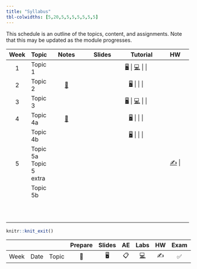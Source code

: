 ```yaml
---
title: "Syllabus"
tbl-colwidths: [5,20,5,5,5,5,5,5,5]
---
```


This schedule is an outline of the topics, content, and assignments. Note that this may be updated as the module progresses.

::: column-screen-inset-right
+-------+---------------+---------------------------------------------------------------+--------------------------------------------------------------------------+----------------------------------------------------------------------------+-----------------------------------------------------+
| Week  | Topic         | Notes                                                         | Slides                                                                   | Tutorial                                                                   | HW                                                  |
+:=====:+===============+:=============================================================:+:========================================================================:+:==========================================================================:+:===================================================:+
| 1     | Topic 1       |                                                               | [🖥️](/slides/lab-0.html "Lab slides"){aria-label="Lab 0 slides"}         | [💻](/labs/lab-0.html "Lab instructions"){aria-label="Lab 0 instructions"} |                                                     |
+-------+---------------+---------------------------------------------------------------+--------------------------------------------------------------------------+----------------------------------------------------------------------------+-----------------------------------------------------+
| 2     | Topic 2       | [📖](/weeks/week-1.html#prepare){aria-label="Week 1 summary"} | [🖥️](/slides/lec-1.html "Lecture slides"){aria-label="Lecture 1 slides"} |                                                                            |                                                     |
+-------+---------------+---------------------------------------------------------------+--------------------------------------------------------------------------+----------------------------------------------------------------------------+-----------------------------------------------------+
| 3     | Topic 3       |                                                               | [🖥️](/slides/lab-1.html "Lab slides"){aria-label="Lab 1 slides"}         | [💻](/labs/lab-1.html "Lab instructions"){aria-label="Lab 1 instructions"} |                                                     |
+-------+---------------+---------------------------------------------------------------+--------------------------------------------------------------------------+----------------------------------------------------------------------------+-----------------------------------------------------+
| 4     | Topic 4a      | [📖](/weeks/week-2.html#prepare){aria-label="Week 2 summary"} | [🖥️](/slides/lec-2.html "Lecture slides"){aria-label="Lecture 2 slides"} |                                                                            |                                                     |
+-------+---------------+---------------------------------------------------------------+--------------------------------------------------------------------------+----------------------------------------------------------------------------+-----------------------------------------------------+
|       | Topic 4b      |                                                               | [🖥️](/slides/lec-3.html "Lecture slides"){aria-label="Lecture 3 slides"} |                                                                            |                                                     |
+-------+---------------+---------------------------------------------------------------+--------------------------------------------------------------------------+----------------------------------------------------------------------------+-----------------------------------------------------+
| 5     | Topic 5a\     |                                                               |                                                                          |                                                                            | [✍️](/hw/hw-5.html){aria-label="HW 5 instructions"} |
|       | Topic 5 extra |                                                               |                                                                          |                                                                            |                                                     |
+-------+---------------+---------------------------------------------------------------+--------------------------------------------------------------------------+----------------------------------------------------------------------------+-----------------------------------------------------+
|       | Topic 5b      |                                                               |                                                                          |                                                                            |                                                     |
+-------+---------------+---------------------------------------------------------------+--------------------------------------------------------------------------+----------------------------------------------------------------------------+-----------------------------------------------------+
|       |               |                                                               |                                                                          |                                                                            |                                                     |
+-------+---------------+---------------------------------------------------------------+--------------------------------------------------------------------------+----------------------------------------------------------------------------+-----------------------------------------------------+
|       |               |                                                               |                                                                          |                                                                            |                                                     |
+-------+---------------+---------------------------------------------------------------+--------------------------------------------------------------------------+----------------------------------------------------------------------------+-----------------------------------------------------+
|       |               |                                                               |                                                                          |                                                                            |                                                     |
+-------+---------------+---------------------------------------------------------------+--------------------------------------------------------------------------+----------------------------------------------------------------------------+-----------------------------------------------------+
|       |               |                                                               |                                                                          |                                                                            |                                                     |
+-------+---------------+---------------------------------------------------------------+--------------------------------------------------------------------------+----------------------------------------------------------------------------+-----------------------------------------------------+
|       |               |                                                               |                                                                          |                                                                            |                                                     |
+-------+---------------+---------------------------------------------------------------+--------------------------------------------------------------------------+----------------------------------------------------------------------------+-----------------------------------------------------+
|       |               |                                                               |                                                                          |                                                                            |                                                     |
+-------+---------------+---------------------------------------------------------------+--------------------------------------------------------------------------+----------------------------------------------------------------------------+-----------------------------------------------------+
|       |               |                                                               |                                                                          |                                                                            |                                                     |
+-------+---------------+---------------------------------------------------------------+--------------------------------------------------------------------------+----------------------------------------------------------------------------+-----------------------------------------------------+
|       |               |                                                               |                                                                          |                                                                            |                                                     |
+-------+---------------+---------------------------------------------------------------+--------------------------------------------------------------------------+----------------------------------------------------------------------------+-----------------------------------------------------+
|       |               |                                                               |                                                                          |                                                                            |                                                     |
+-------+---------------+---------------------------------------------------------------+--------------------------------------------------------------------------+----------------------------------------------------------------------------+-----------------------------------------------------+
|       |               |                                                               |                                                                          |                                                                            |                                                     |
+-------+---------------+---------------------------------------------------------------+--------------------------------------------------------------------------+----------------------------------------------------------------------------+-----------------------------------------------------+
:::

```r
knitr::knit_exit()
```

|   |   |   | Prepare | Slides | AE | Labs | HW | Exam | Project |
|--------|--------|--------|:------:|:------:|:------:|:------:|:------:|:------:|:------:|
| Week | Date | Topic | 📖 | 🖥️ | 📋 | [💻](https://sakai.duke.edu/samigo-app/servlet/Login?id=6fa7ebf3-01af-42a6-91ba-3e813d3901221641094171786) | ✍️ | ✅ | 📂 |